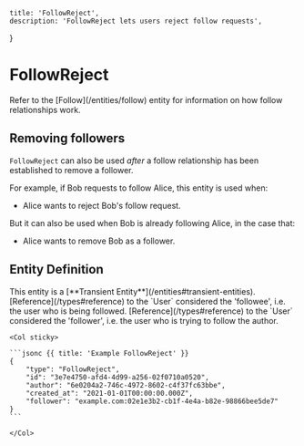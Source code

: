     title: 'FollowReject',
    description: 'FollowReject lets users reject follow requests',
}

# FollowReject

<Note>
    Refer to the [Follow](/entities/follow) entity for information on how follow relationships work.
</Note>

## Removing followers

`FollowReject` can also be used *after* a follow relationship has been established to remove a follower.

For example, if Bob requests to follow Alice, this entity is used when:
- Alice wants to reject Bob's follow request.

But it can also be used when Bob is already following Alice, in the case that:
- Alice wants to remove Bob as a follower.

## Entity Definition

<Warning>
    This entity is a [**Transient Entity**](/entities#transient-entities).
</Warning>

<Row>
    <Col>
        <Properties name="FollowReject">
            <Property name="author" type="Reference" required={true} typeLink="/types#reference">
                [Reference](/types#reference) to the `User` considered the 'followee', i.e. the user who is being followed.
            </Property>
            <Property name="follower" type="Reference" required={true} typeLink="/types#reference">
                [Reference](/types#reference) to the `User` considered the 'follower', i.e. the user who is trying to follow the author.
            </Property>
        </Properties>
    </Col>

    <Col sticky>

    ```jsonc {{ title: 'Example FollowReject' }}
    {
        "type": "FollowReject",
        "id": "3e7e4750-afd4-4d99-a256-02f0710a0520",
        "author": "6e0204a2-746c-4972-8602-c4f37fc63bbe",
        "created_at": "2021-01-01T00:00:00.000Z",
        "follower": "example.com:02e1e3b2-cb1f-4e4a-b82e-98866bee5de7"
    }
    ```

    </Col>
</Row>